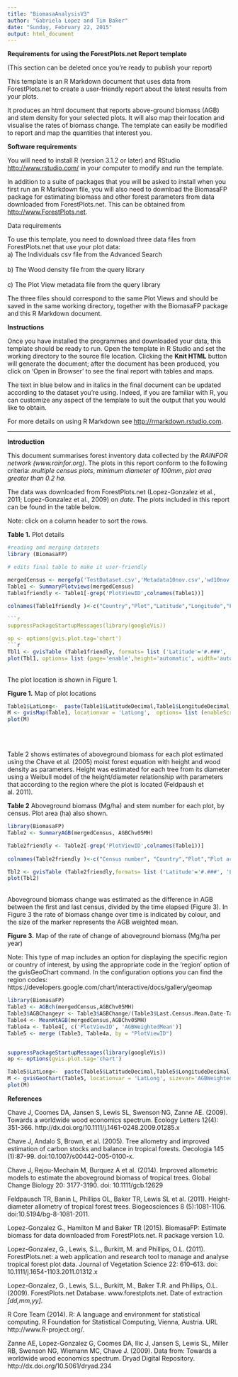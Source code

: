 ```yaml
---
title: "BiomasaAnalysisV3"
author: "Gabriela Lopez and Tim Baker"
date: "Sunday, February 22, 2015"
output: html_document
---
```

**Requirements for using the ForestPlots.net Report template** 

(This section can be deleted once you're ready to publish your report)

This template is an R Markdown document that uses data from ForestPlots.net to create a user-friendly report about the latest results from your plots.

It produces an html document that reports above-ground biomass (AGB) and stem density for your selected plots. It will also map their location and visualise the rates of biomass change. The template can easily be modified to report and map the quantities that interest you.

**Software requirements**

You will need to install R (version 3.1.2 or later) and RStudio <http://www.rstudio.com/> in your computer to modify and run the template.

In addition to a suite of packages that you will be asked to install when you first run an R Markdown file, you will also need to download the BiomasaFP package for estimating biomass and other forest parameters from data downloaded from ForestPlots.net. This can be obtained from <http://www.ForestPlots.net>.

Data requirements

To use this template, you need to download three data files from ForestPlots.net that use your plot data:
<br>a) The Individuals csv file from the Advanced Search</br>
<br>b) The Wood density file from the query library</br>
<br>c) The Plot View metadata file from the query library</br>

The three files should correspond to the same Plot Views and should be saved in the same working directory, together with the BiomasaFP package and this R Markdown document.

**Instructions**

Once you have installed the programmes and downloaded your data, this template should be ready to run. Open the template in R Studio and set the working directory to the source file location. Clicking the **Knit HTML** button will generate the document; after the document has been produced, you click on 'Open in Browser' to see the final report with tables and maps.

The text in blue below and in italics in the final document can be updated according to the dataset you're using. Indeed, if you are familiar with R, you can customize any aspect of the template to suit the output that you would like to obtain. 

For more details on using R Markdown see <http://rmarkdown.rstudio.com>. 

-----

**Introduction**

This document summarises forest inventory data collected by the *RAINFOR network (www.rainfor.org)*.  The plots in this report conform to the following criteria: *multiple census plots*, *minimum diameter of 100mm*, *plot area greater than 0.2 ha*.

The data was downloaded from ForestPlots.net (Lopez-Gonzalez et al., 2011; Lopez-Gonzalez et al., 2009) on *date*. The plots included in this report can be found in the table below. 

Note: click on a column header to sort the rows.

**Table 1.** Plot details

```r
#reading amd merging datasets
library (BiomasaFP)

# edits final table to make it user-friendly

mergedCensus <- mergefp('TestDataset.csv','Metadata10nov.csv','wd10nov.csv' )
Table1 <- SummaryPlotviews(mergedCensus)
Table1friendly <- Table1[-grep('PlotViewID',colnames(Table1))]
  
colnames(Table1friendly )<-c("Country","Plot","Latitude","Longitude","First census","Last census","Number of censuses")

```r
suppressPackageStartupMessages(library(googleVis))

op <- options(gvis.plot.tag='chart')
```r
Tbl1 <- gvisTable (Table1friendly, formats= list ('Latitude'='#.###', 'Longitude'= '#.###', 'First census' ='#.##', 'Last census' ='#.##'))
plot(Tbl1, options= list (page='enable',height='automatic', width='automatic'))

```

<br>The plot location is shown in Figure 1.</br>

**Figure 1.** Map of plot locations

```r
Table1$LatLong<-  paste(Table1$LatitudeDecimal,Table1$LongitudeDecimal, sep=":")
M <- gvisMap(Table1, locationvar = 'LatLong',  options= list (enableScrollWheel=TRUE, useMapTypeControl=TRUE, width =600, height=400, dataMode="markers"))
plot(M)

```
<br></br>

Table 2 shows estimates of aboveground biomass for each plot estimated using the Chave et al. (2005) moist forest equation with height and wood density as parameters. Height was estimated for each tree from its diameter using a Weibull model of the height/diameter relationship with parameters that according to the region where the plot is located (Feldpaush et al. 2011). 

**Table 2** Aboveground biomass (Mg/ha) and stem number for each plot, by census. Plot area (ha) also shown.
```r
library(BiomasaFP)
Table2 <- SummaryAGB(mergedCensus, AGBChv05MH)

Table2friendly <- Table2[-grep('PlotViewID',colnames(Table1))]
  
colnames(Table2friendly )<-c("Census number", "Country","Plot","Plot area", "Latitude","Longitude","Census date","AGB","Stem number")

Tbl2 <- gvisTable (Table2friendly,formats= list ('Latitude'='#.###', 'Longitude'= '#.###', 'Census date' ='#.##','AGB' = '#.##'), options= list (page='enable',height='automatic', width='automatic'))
plot(Tbl2)
```

<br>Aboveground biomass change was estimated as the difference in AGB between the first and last census, divided by the time elapsed (Figure 3). In Figure 3 the rate of biomass change over time is indicated by colour, and the size of the marker represents the AGB weighted mean.</br>

**Figure 3.** Map of the rate of change of aboveground biomass (Mg/ha per year)

Note: This type of map includes an option for displaying the specific region or country of interest, by using the appropriate code in the 'region' option of the gvisGeoChart command. In the configuration options you can find the region codes: https://developers.google.com/chart/interactive/docs/gallery/geomap

```r
library(BiomasaFP)
Table3 <- AGBch(mergedCensus,AGBChv05MH)
Table3$AGBChangeyr <- Table3$AGBChange/(Table3$Last.Census.Mean.Date-Table3$Census.Mean.Date)
Table4 <- MeanWtAGB(mergedCensus,AGBChv05MH)
Table4a <- Table4[, c('PlotViewID', 'AGBWeightedMean')]
Table5 <- merge (Table3, Table4a, by = "PlotViewID")


suppressPackageStartupMessages(library(googleVis))
op <- options(gvis.plot.tag='chart')

Table5$LatLong<-  paste(Table5$LatitudeDecimal,Table5$LongitudeDecimal, sep=":")
M <- gvisGeoChart(Table5, locationvar = 'LatLong', sizevar='AGBWeightedMean', colorvar='AGBChangeyr' ,  options= list (enableScrollWheel=TRUE, useMapTypeControl=TRUE, width =600, height=400, region="005", dataMode="markers"))
plot(M)
```

**References**

Chave J, Coomes DA, Jansen S, Lewis SL, Swenson NG, Zanne AE. (2009). Towards a worldwide wood economics spectrum. Ecology Letters 12(4): 351-366. http://dx.doi.org/10.1111/j.1461-0248.2009.01285.x

Chave J, Andalo S, Brown, et al. (2005). Tree allometry and improved estimation of carbon stocks and balance in tropical forests. Oecologia 145 (1):87-99. doi:10.1007/s00442-005-0100-x.

Chave J, Rejou-Mechain M, Burquez A et al. (2014). Improved allometric models to estimate the aboveground biomass of tropical trees. Global Change Biology 20: 3177-3190. doi: 10.1111/gcb.12629

Feldpausch TR, Banin L, Phillips OL, Baker TR, Lewis SL et al. (2011). Height-diameter allometry of tropical forest trees. Biogeosciences 8 (5):1081-1106. doi:10.5194/bg-8-1081-2011.

Lopez-Gonzalez  G., Hamilton M and Baker TR (2015). BiomasaFP: Estimate biomass for data downloaded from ForestPlots.net. R package version 1.0.

Lopez-Gonzalez, G., Lewis, S.L., Burkitt, M. and Phillips, O.L. (2011). ForestPlots.net: a web application and research tool to manage and analyse tropical forest plot data. Journal of Vegetation Science 22: 610–613. doi: 10.1111/j.1654-1103.2011.01312.x

Lopez-Gonzalez, G., Lewis, S.L., Burkitt, M., Baker T.R. and Phillips, O.L. (2009). ForestPlots.net Database. www.forestplots.net. Date of extraction *[dd,mm,yy]*.

R Core Team (2014). R: A language and environment for statistical computing. R Foundation for Statistical Computing, Vienna, Austria. URL http://www.R-project.org/.

Zanne AE, Lopez-Gonzalez G, Coomes DA, Ilic J, Jansen S, Lewis SL, Miller RB, Swenson NG, Wiemann MC, Chave J. (2009). Data from: Towards a worldwide wood economics spectrum. Dryad Digital Repository. http://dx.doi.org/10.5061/dryad.234

